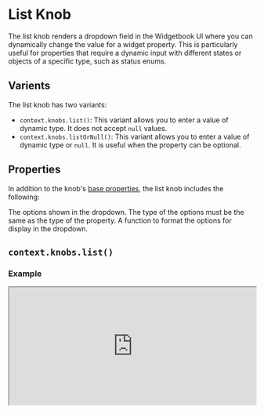 # List Knob

The list knob renders a dropdown field in the Widgetbook UI where you can dynamically change the value for a widget property. 
This is particularly useful for properties that require a dynamic input with different states or objects of a specific type, such as status enums.

## Varients

The list knob has two variants:
- `context.knobs.list()`: This variant allows you to enter a value of dynamic type. It does not accept `null` values.
- `context.knobs.listOrNull()`: This variant allows you to enter a value of dynamic type or `null`. It is useful when the property can be optional.

## Properties

In addition to the knob's [base properties](/knobs/overview#properties), the list knob includes the following:

<Accordion title="context.knobs.list()" defaultOpen>
  <Property name="options" type="T" required>
    The options shown in the dropdown. The type of the options must be the same as the type of the property.
  </Property>

  <Property name="labelBuilder" type="LabelBuilder<T>" optional>
    A function to format the options for display in the dropdown.
  </Property>
</Accordion>

## `context.knobs.list()`

### Example

<iframe 
  src="https://preview.widgetbook.io/#/?path=knobpreview/list-knob&panels=knobs" 
  width="100%"
  height="240px"
/>

### Usage

To use a list knob, call the `context.knobs.list()` method.

```dart title="Example: List Knob"
@UseCase(type: MyWidget, name: 'Default')
Widget buildUseCase(BuildContext context) {
  return MyWidget(
    status: context.knobs.list( // [!code highlight]
      label: 'status', // [!code highlight]
      options: [ // [!code highlight]
        OnlineStatusType.online, // [!code highlight]
        OnlineStatusType.offline, // [!code highlight]
        OnlineStatusType.busy, // [!code highlight]
      ], // [!code highlight]
      labelBuilder: (value) => value!.name, // [!code highlight]
    ), // [!code highlight]
  );
}

enum OnlineStatusType { online, offline, busy }
```

## `context.knobs.listOrNull()` 

### Example

<iframe 
  src="https://preview.widgetbook.io/#/?path=knobpreview/list-nullable-knob&panels=knobs" 
  width="100%"
  height="240px"
/>

### Usage

To use the nullable list knob, call the `context.knobs.listOrNull()` method.

```dart title="Example: Nullable List Knob"
@UseCase(type: MyWidget, name: 'Default')
Widget buildUseCase(BuildContext context) {
  return MyWidget(
    status: context.knobs.listOrNull( // [!code highlight]
      label: 'status', // [!code highlight]
      options: [ // [!code highlight]
        OnlineStatusType.online, // [!code highlight]
        OnlineStatusType.offline, // [!code highlight]
        OnlineStatusType.busy, // [!code highlight]
      ], // [!code highlight]
      labelBuilder: (value) => value!.name, // [!code highlight]
    ), // [!code highlight]
  );
}

enum OnlineStatusType { online, offline, busy }
```

## Multi-snapshot Support

Multi-snapshot support allows you to generate multiple screenshots of a single use case with varying values using [KnobsConfigs](/cloud/reviews/multi-snapshot#multi-snapshot-for-knobs) and [AddonsConfigs](/cloud/reviews/multi-snapshot#multi-snapshot-for-addons).

### Regular list knob

```dart title="Example: ListKnobConfig"
@UseCase(
  type: MyWidget,
  name: 'Default',
  cloudKnobsConfigs: { // [!code highlight]
    'online': [ListKnobConfig('status', 'online')], // [!code highlight]
    'offline': [ListKnobConfig('status', 'offline')], // [!code highlight]
    'busy': [ListKnobConfig('status', 'busy')], // [!code highlight]
  }, // [!code highlight]
)
Widget buildUseCase(BuildContext context) {
  return MyWidget(
    status: context.knobs.list(
      label: 'status',
      options: [
        OnlineStatusType.online,
        OnlineStatusType.offline,
        OnlineStatusType.busy,
      ],
      labelBuilder: (value) => value.name,
    ),
  );
}

enum OnlineStatusType { online, offline, busy }
```

### Nullable list Knob

```dart title="Example: NullKnobConfig"
@UseCase(
  type: MyWidget,
  name: 'Default',
  cloudKnobsConfigs: { // [!code highlight]
    'no status': [NullKnobConfig('status')], // [!code highlight]
    'online': [ListKnobConfig('status', 'online')], // [!code highlight]
  }, // [!code highlight]
)
Widget buildUseCase(BuildContext context) {
  return MyWidget(
    status: context.knobs.listOrNull(
      label: 'status',
      options: [
        OnlineStatusType.online,
        OnlineStatusType.offline,
        OnlineStatusType.busy,
      ],
      labelBuilder: (value) => value!.name,
    ),
  );
}

enum OnlineStatusType { online, offline, busy }
```
